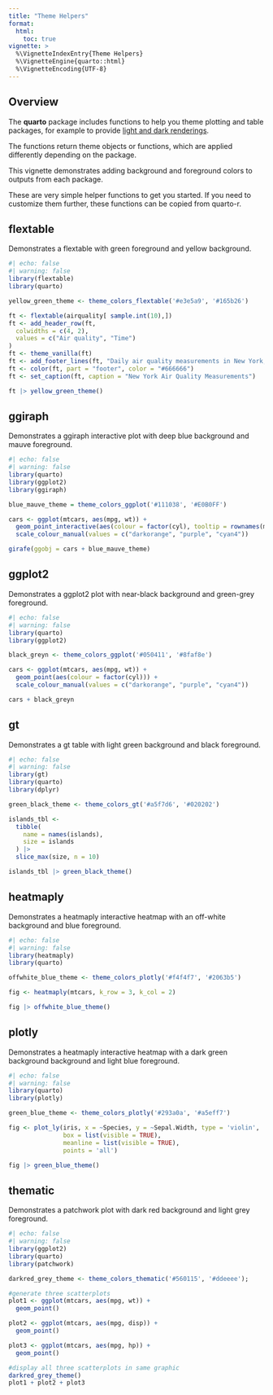 ```yaml
---
title: "Theme Helpers"
format: 
  html:
    toc: true
vignette: >
  %\VignetteIndexEntry{Theme Helpers}
  %\VignetteEngine{quarto::html}
  %\VignetteEncoding{UTF-8}
---
```


## Overview

The **quarto** package includes functions to help you theme plotting and table packages, for example to provide [light and dark renderings](https://quarto.org/docs/computations/execution-options.html#output-options).

The functions return theme objects or functions, which are applied differently depending on the package.

This vignette demonstrates adding background and foreground colors to outputs from each package.

These are very simple helper functions to get you started. If you need to customize them further, these functions can be copied from quarto-r.

## flextable

Demonstrates a flextable with green foreground and yellow background.

```r
#| echo: false
#| warning: false
library(flextable)
library(quarto)

yellow_green_theme <- theme_colors_flextable('#e3e5a9', '#165b26')

ft <- flextable(airquality[ sample.int(10),])
ft <- add_header_row(ft,
  colwidths = c(4, 2),
  values = c("Air quality", "Time")
)
ft <- theme_vanilla(ft)
ft <- add_footer_lines(ft, "Daily air quality measurements in New York, May to September 1973.")
ft <- color(ft, part = "footer", color = "#666666")
ft <- set_caption(ft, caption = "New York Air Quality Measurements")

ft |> yellow_green_theme()
```

## ggiraph

Demonstrates a ggiraph interactive plot with deep blue background and mauve foreground.


```r
#| echo: false
#| warning: false
library(quarto)
library(ggplot2)
library(ggiraph)

blue_mauve_theme = theme_colors_ggplot('#111038', '#E0B0FF')

cars <- ggplot(mtcars, aes(mpg, wt)) +
  geom_point_interactive(aes(colour = factor(cyl), tooltip = rownames(mtcars))) +
  scale_colour_manual(values = c("darkorange", "purple", "cyan4"))

girafe(ggobj = cars + blue_mauve_theme)
```

## ggplot2

Demonstrates a ggplot2 plot with near-black background and green-grey foreground.


```r
#| echo: false
#| warning: false
library(quarto)
library(ggplot2)

black_greyn <- theme_colors_ggplot('#050411', '#8faf8e')

cars <- ggplot(mtcars, aes(mpg, wt)) +
  geom_point(aes(colour = factor(cyl))) +
  scale_colour_manual(values = c("darkorange", "purple", "cyan4"))

cars + black_greyn
```

## gt

Demonstrates a gt table with light green background and black foreground.


```r
#| echo: false
#| warning: false
library(gt)
library(quarto)
library(dplyr)

green_black_theme <- theme_colors_gt('#a5f7d6', '#020202')

islands_tbl <-
  tibble(
    name = names(islands),
    size = islands
  ) |>
  slice_max(size, n = 10)

islands_tbl |> green_black_theme()
```


## heatmaply

Demonstrates a heatmaply interactive heatmap with an off-white background and blue foreground.



```r
#| echo: false
#| warning: false
library(heatmaply)
library(quarto)

offwhite_blue_theme <- theme_colors_plotly('#f4f4f7', '#2063b5')

fig <- heatmaply(mtcars, k_row = 3, k_col = 2)

fig |> offwhite_blue_theme()
```


## plotly

Demonstrates a heatmaply interactive heatmap with a dark green background background and light blue foreground.

```r
#| echo: false
#| warning: false
library(quarto)
library(plotly)

green_blue_theme <- theme_colors_plotly('#293a0a', '#a5eff7')

fig <- plot_ly(iris, x = ~Species, y = ~Sepal.Width, type = 'violin',
               box = list(visible = TRUE),
               meanline = list(visible = TRUE),
               points = 'all')

fig |> green_blue_theme()
```

## thematic

Demonstrates a patchwork plot with dark red background and light grey foreground.


```r
#| echo: false
#| warning: false
library(ggplot2)
library(quarto)
library(patchwork)

darkred_grey_theme <- theme_colors_thematic('#560115', '#ddeeee');

#generate three scatterplots
plot1 <- ggplot(mtcars, aes(mpg, wt)) +
  geom_point()

plot2 <- ggplot(mtcars, aes(mpg, disp)) +
  geom_point()

plot3 <- ggplot(mtcars, aes(mpg, hp)) +
  geom_point()

#display all three scatterplots in same graphic
darkred_grey_theme()
plot1 + plot2 + plot3

```

